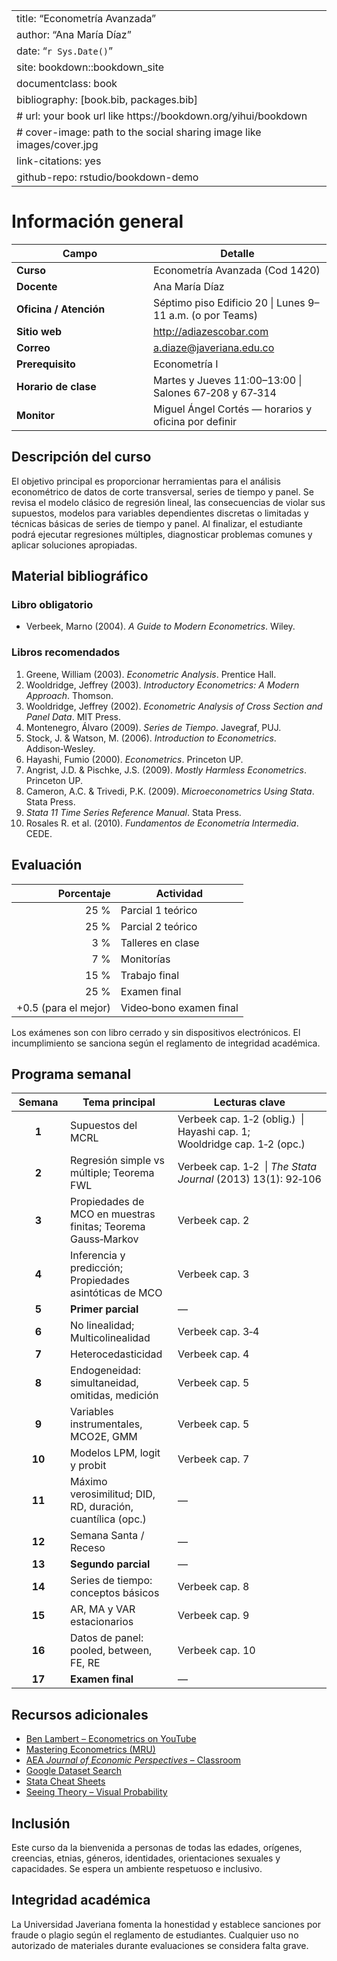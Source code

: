 
--- 
title: "Econometría Avanzada"
author: "Ana María Díaz"
date: "`r Sys.Date()`"
site: bookdown::bookdown_site
documentclass: book
bibliography: [book.bib, packages.bib]
# url: your book url like https://bookdown.org/yihui/bookdown
# cover-image: path to the social sharing image like images/cover.jpg
link-citations: yes
github-repo: rstudio/bookdown-demo
---



# Información general

| Campo | Detalle |
|-------|---------|
| **Curso** | Econometría Avanzada (Cod 1420) |
| **Docente** | Ana María Díaz |
| **Oficina / Atención** | Séptimo piso Edificio 20 \| Lunes 9–11 a.m. (o por Teams) |
| **Sitio web** | <http://adiazescobar.com> |
| **Correo** | <a.diaze@javeriana.edu.co> |
| **Prerequisito** | Econometría I |
| **Horario de clase** | Martes y Jueves 11:00–13:00 \| Salones 67‑208 y 67‑314 |
| **Monitor** | Miguel Ángel Cortés — horarios y oficina por definir |

## Descripción del curso {-}

El objetivo principal es proporcionar herramientas para el análisis econométrico de datos de corte transversal, series de tiempo y panel. Se revisa el modelo clásico de regresión lineal, las consecuencias de violar sus supuestos, modelos para variables dependientes discretas o limitadas y técnicas básicas de series de tiempo y panel. Al finalizar, el estudiante podrá ejecutar regresiones múltiples, diagnosticar problemas comunes y aplicar soluciones apropiadas.

## Material bibliográfico {-}

### Libro obligatorio {-}

- Verbeek, Marno (2004). *A Guide to Modern Econometrics*. Wiley.

### Libros recomendados {-}

1. Greene, William (2003). *Econometric Analysis*. Prentice Hall.  
2. Wooldridge, Jeffrey (2003). *Introductory Econometrics: A Modern Approach*. Thomson.  
3. Wooldridge, Jeffrey (2002). *Econometric Analysis of Cross Section and Panel Data*. MIT Press.  
4. Montenegro, Álvaro (2009). *Series de Tiempo*. Javegraf, PUJ.  
5. Stock, J. & Watson, M. (2006). *Introduction to Econometrics*. Addison‑Wesley.  
6. Hayashi, Fumio (2000). *Econometrics*. Princeton UP.  
7. Angrist, J.D. & Pischke, J.S. (2009). *Mostly Harmless Econometrics*. Princeton UP.  
8. Cameron, A.C. & Trivedi, P.K. (2009). *Microeconometrics Using Stata*. Stata Press.  
9. *Stata 11 Time Series Reference Manual*. Stata Press.  
10. Rosales R. et al. (2010). *Fundamentos de Econometría Intermedia*. CEDE.

## Evaluación {-}

| Porcentaje | Actividad |
|-----------:|-----------|
| 25 % | Parcial 1 teórico |
| 25 % | Parcial 2 teórico |
| 3 %  | Talleres en clase |
| 7 %  | Monitorías |
| 15 % | Trabajo final |
| 25 % | Examen final |
| +0.5 (para el mejor) | Video‑bono examen final |

Los exámenes son con libro cerrado y sin dispositivos electrónicos. El incumplimiento se sanciona según el reglamento de integridad académica.

## Programa semanal {-}

| Semana | Tema principal | Lecturas clave |
|:------:|---------------|---------------|
| **1** | Supuestos del MCRL | Verbeek cap. 1‑2 (oblig.)  \| Hayashi cap. 1; Wooldridge cap. 1‑2 (opc.) |
| **2** | Regresión simple vs múltiple; Teorema FWL | Verbeek cap. 1‑2  \| *The Stata Journal* (2013) 13(1): 92‑106 |
| **3** | Propiedades de MCO en muestras finitas; Teorema Gauss‑Markov | Verbeek cap. 2 |
| **4** | Inferencia y predicción; Propiedades asintóticas de MCO | Verbeek cap. 3 |
| **5** | **Primer parcial** | — |
| **6** | No linealidad; Multicolinealidad | Verbeek cap. 3‑4 |
| **7** | Heterocedasticidad | Verbeek cap. 4 |
| **8** | Endogeneidad: simultaneidad, omitidas, medición | Verbeek cap. 5 |
| **9** | Variables instrumentales, MCO2E, GMM | Verbeek cap. 5 |
| **10** | Modelos LPM, logit y probit | Verbeek cap. 7 |
| **11** | Máximo verosimilitud; DID, RD, duración, cuantílica (opc.) | — |
| **12** | Semana Santa / Receso | — |
| **13** | **Segundo parcial** | — |
| **14** | Series de tiempo: conceptos básicos | Verbeek cap. 8 |
| **15** | AR, MA y VAR estacionarios | Verbeek cap. 9 |
| **16** | Datos de panel: pooled, between, FE, RE | Verbeek cap. 10 |
| **17** | **Examen final** | — |

## Recursos adicionales {-}

- [Ben Lambert – Econometrics on YouTube](https://www.youtube.com/playlist?list=PLwJRxp3blEvZyQBTTOMFRP_TDaSdly3gU)  
- [Mastering Econometrics (MRU)](https://mru.org/mastering-econometrics)  
- [AEA *Journal of Economic Perspectives* – Classroom](https://www.aeaweb.org/journals/jep/classroom)  
- [Google Dataset Search](https://toolbox.google.com/datasetsearch)  
- [Stata Cheat Sheets](https://geocenter.github.io/StataTraining/pdf/AllCheatSheets.pdf)  
- [Seeing Theory – Visual Probability](https://seeing-theory.brown.edu)

## Inclusión {-}

Este curso da la bienvenida a personas de todas las edades, orígenes, creencias, etnias, géneros, identidades, orientaciones sexuales y capacidades. Se espera un ambiente respetuoso e inclusivo.

## Integridad académica {-}

La Universidad Javeriana fomenta la honestidad y establece sanciones por fraude o plagio según el reglamento de estudiantes. Cualquier uso no autorizado de materiales durante evaluaciones se considera falta grave.


